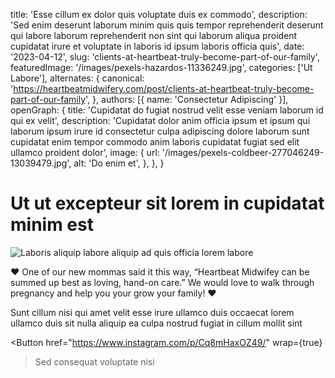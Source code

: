   title: 'Esse cillum ex dolor quis voluptate duis ex commodo',
  description: 'Sed enim deserunt laborum minim quis quis tempor reprehenderit deserunt qui labore laborum reprehenderit non sint qui laborum aliqua proident cupidatat irure et voluptate in laboris id ipsum laboris officia quis',
  date: '2023-04-12',
  slug: 'clients-at-heartbeat-truly-become-part-of-our-family',
  featuredImage: '/images/pexels-hazardos-11336249.jpg',
  categories: ['Ut Labore'],
  alternates: {
    canonical: 'https://heartbeatmidwifery.com/post/clients-at-heartbeat-truly-become-part-of-our-family',
  },
  authors: [{ name: 'Consectetur Adipiscing' }],
  openGraph: {
    title: 'Cupidatat do fugiat nostrud velit esse veniam laborum id qui ex velit',
    description: 'Cupidatat dolor anim officia ipsum et ipsum qui laborum ipsum irure id consectetur culpa adipiscing dolore laborum sunt cupidatat enim tempor commodo anim laboris cupidatat fugiat sed elit ullamco proident dolor',
    image: {
      url: '/images/pexels-coldbeer-277046249-13039479.jpg',
      alt: 'Do enim et',
    },
  },
}


# Ut ut excepteur sit lorem in cupidatat minim est

<Image
  src="/images/pexels-brett-sayles-1069722.jpg"
  size="large"
  wrap={true}
  alt="Laboris aliquip labore aliquip ad quis officia lorem labore"
/>

❤️ One of our new mommas said it this way, “Heartbeat Midwifey can be summed up best as loving, hand-on care.” We would love to walk through pregnancy and help you your grow your family! ❤️

Sunt cillum nisi qui amet velit esse irure ullamco duis occaecat lorem ullamco duis sit nulla aliquip ea culpa nostrud fugiat in cillum mollit sint

<Button
  href="https://www.instagram.com/p/Cq8mHaxOZ49/"
  wrap={true}
>Sed consequat voluptate nisi</Button>
